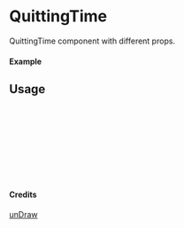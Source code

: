 
<Meta of={QuittingTime} title="unDraw/QuittingTime" />

# QuittingTime

QuittingTime component with different props.

#### Example

<Canvas of={QuittingTime.Primary} />

## Usage

```ts
import { QuittingTime } from "yadl-ui";

const Example = () => {
  return (
      <QuittingTime />
  );
};

export default Example;
```

#### Credits
[unDraw](https://undraw.co/illustrations)
